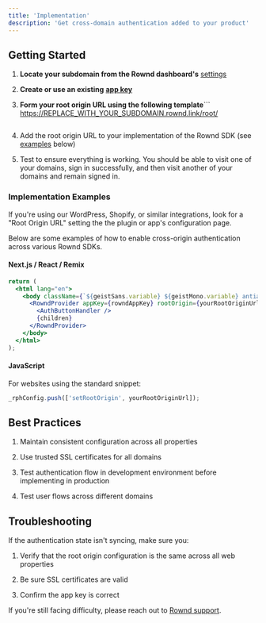 ```yaml
---
title: 'Implementation'
description: 'Get cross-domain authentication added to your product'
---
```


## Getting Started

1. **Locate your subdomain from the Rownd dashboard's** [settings](/configuration/mobile)

2. **Create or use an existing** [**app key**](/configuration/app-credentials)

3. **Form your root origin URL using the following template**```
   https://REPLACE_WITH_YOUR_SUBDOMAIN.rownd.link/root/<appKey>
   ```

4. Add the root origin URL to your implementation of the Rownd SDK (see [examples](#implementation-examples) below)

5. Test to ensure everything is working. You should be able to visit one of your domains, sign in successfully, and then visit another of your domains and remain signed in.

### Implementation Examples

If you're using our WordPress, Shopify, or similar integrations, look for a "Root Origin URL" setting the the plugin or app's configuration page.

Below are some examples of how to enable cross-origin authentication across various Rownd SDKs.

#### Next.js / React / Remix

```jsx
return (
  <html lang="en">
    <body className={`${geistSans.variable} ${geistMono.variable} antialiased`}>
      <RowndProvider appKey={rowndAppKey} rootOrigin={yourRootOriginUrl}>
        <AuthButtonHandler />
        {children}
      </RowndProvider>
    </body>
  </html>
);
```

#### JavaScript

For websites using the standard snippet:

```javascript
_rphConfig.push(['setRootOrigin', yourRootOriginUrl]);
```

## Best Practices

1. Maintain consistent configuration across all properties

2. Use trusted SSL certificates for all domains

3. Test authentication flow in development environment before implementing in production

4. Test user flows across different domains

## Troubleshooting

If the authentication state isn't syncing, make sure you:

1. Verify that the root origin configuration is the same across all web properties

2. Be sure SSL certificates are valid

3. Confirm the app key is correct

If you're still facing difficulty, please reach out to [Rownd support](mailto:support@rownd.io?subject=Cross-domain%20auth%20not%20working).
